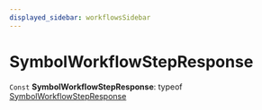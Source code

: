 ```yaml
---
displayed_sidebar: workflowsSidebar
---
```



# SymbolWorkflowStepResponse

 `Const` **SymbolWorkflowStepResponse**: typeof [SymbolWorkflowStepResponse](workflows.SymbolWorkflowStepResponse.mdx)
